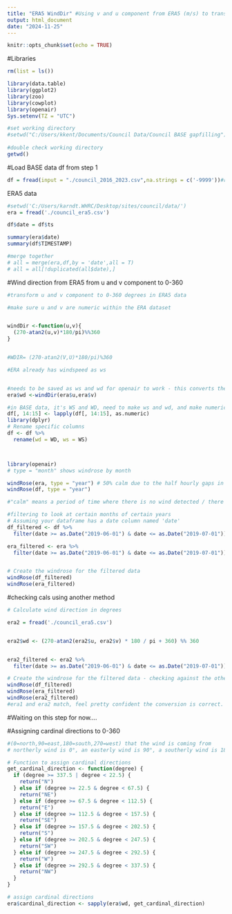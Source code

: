 ```yaml
---
title: "ERA5 WindDir" #Using v and u component from ERA5 (m/s) to translare to 0-360 degrees, and assigning 0-360 degress in both df to a N, E, S, W cardinal coordinates --> then need to use this adj dataset to run back through step 1 of the processing for gapfilling etc
output: html_document
date: "2024-11-25"
---
```


```r
knitr::opts_chunk$set(echo = TRUE)
```

#Libraries
```r
rm(list = ls())

library(data.table)
library(ggplot2)
library(zoo)
library(cowplot)
library(openair)
Sys.setenv(TZ = "UTC")

#set working directory
#setwd("C:/Users/kkent/Documents/Council Data/Council BASE gapfilling")
 
#double check working directory 
getwd()
```

#Load BASE data df from step 1
```r
df = fread(input = "./council_2016_2023.csv",na.strings = c('-9999'))#redoing with re-cleaned data 

```


ERA5 data
```r
#setwd('C:/Users/karndt.WHRC/Desktop/sites/council/data/')
era = fread('./council_era5.csv')

df$date = df$ts

summary(era$date)
summary(df$TIMESTAMP)

#merge together
# all = merge(era,df,by = 'date',all = T)
# all = all[!duplicated(all$date),]
```



#Wind direction from ERA5 from u and v component to 0-360
```r
#transform u and v component to 0-360 degrees in ERA5 data 

#make sure u and v are numeric within the ERA dataset 


windDir <-function(u,v){
  (270-atan2(u,v)*180/pi)%%360 
}


#WDIR= (270-atan2(V,U)*180/pi)%360

#ERA already has windspeed as ws


#needs to be saved as ws and wd for openair to work - this converts the u and v compoenents to 0-360 degrees 
era$wd <-windDir(era$u,era$v)

#in BASE data, it's WS and WD, need to make ws and wd, and make numeric 
df[, 14:15] <- lapply(df[, 14:15], as.numeric)
library(dplyr)
# Rename specific columns
df <- df %>%
  rename(wd = WD, ws = WS)



library(openair)
# type = "month" shows windrose by month 

windRose(era, type = "year") # 50% calm due to the half hourly gaps in the ERA data -- need to perform short period gapfilling on this 
windRose(df, type = "year")

#"calm" means a period of time where there is no wind detected / there is still air 

#filtering to look at certain months of certain years 
# Assuming your dataframe has a date column named 'date'
df_filtered <- df %>%
  filter(date >= as.Date("2019-06-01") & date <= as.Date("2019-07-01"))

era_filtered <- era %>%
  filter(date >= as.Date("2019-06-01") & date <= as.Date("2019-07-01"))


# Create the windrose for the filtered data
windRose(df_filtered)
windRose(era_filtered)

```
#checking cals using another method 
```r
# Calculate wind direction in degrees

era2 = fread('./council_era5.csv')


era2$wd <- (270-atan2(era2$u, era2$v) * 180 / pi + 360) %% 360


era2_filtered <- era2 %>%
  filter(date >= as.Date("2019-06-01") & date <= as.Date("2019-07-01"))

# Create the windrose for the filtered data - checking against the other way to calc 
windRose(df_filtered)
windRose(era_filtered)
windRose(era2_filtered)
#era1 and era2 match, feel pretty confident the conversion is correct. But, it does deviate quite a bit from the actual data from the BASE df...
```
#Waiting on this step for now....

#Assigning cardinal directions to 0-360
```r
#(0=north,90=east,180=south,270=west) that the wind is coming from
# northerly wind is 0°, an easterly wind is 90°, a southerly wind is 180°, and a westerly wind is 270°

# Function to assign cardinal directions
get_cardinal_direction <- function(degree) {
  if (degree >= 337.5 | degree < 22.5) {
    return("N")
  } else if (degree >= 22.5 & degree < 67.5) {
    return("NE")
  } else if (degree >= 67.5 & degree < 112.5) {
    return("E")
  } else if (degree >= 112.5 & degree < 157.5) {
    return("SE")
  } else if (degree >= 157.5 & degree < 202.5) {
    return("S")
  } else if (degree >= 202.5 & degree < 247.5) {
    return("SW")
  } else if (degree >= 247.5 & degree < 292.5) {
    return("W")
  } else if (degree >= 292.5 & degree < 337.5) {
    return("NW")
  }
}

# assign cardinal directions
era$cardinal_direction <- sapply(era$wd, get_cardinal_direction)




```



